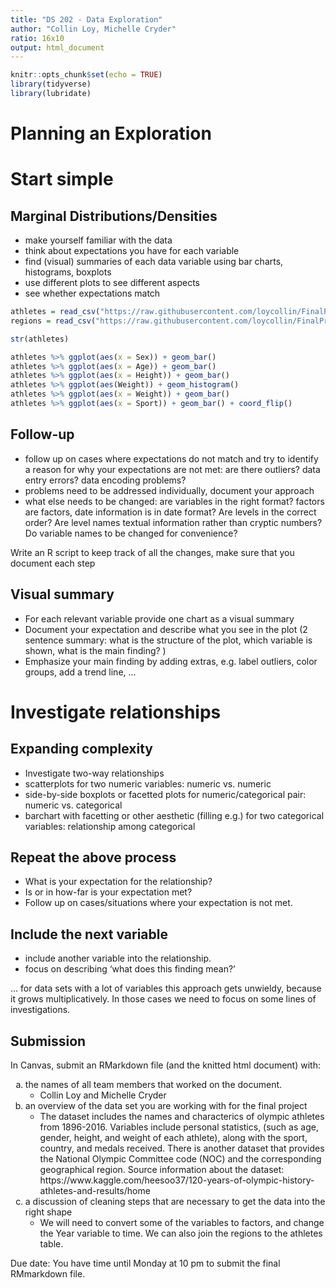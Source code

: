 ---
title: "DS 202 - Data Exploration"
author: "Collin Loy, Michelle Cryder"
ratio: 16x10
output: html_document
---

```{r setup, include=FALSE}
knitr::opts_chunk$set(echo = TRUE)
library(tidyverse)
library(lubridate)
```

# Planning an Exploration

# Start simple

## Marginal Distributions/Densities

- make yourself familiar with the data
- think about expectations you have for each variable
- find (visual) summaries of each data variable using bar charts, histograms, boxplots
- use different plots to see different aspects
- see whether expectations match

```{r}
athletes = read_csv("https://raw.githubusercontent.com/loycollin/FinalProject/master/athlete_events.csv")
regions = read_csv("https://raw.githubusercontent.com/loycollin/FinalProject/master/noc_regions.csv")

str(athletes)

athletes %>% ggplot(aes(x = Sex)) + geom_bar()
athletes %>% ggplot(aes(x = Age)) + geom_bar()
athletes %>% ggplot(aes(x = Height)) + geom_bar()
athletes %>% ggplot(aes(Weight)) + geom_histogram()
athletes %>% ggplot(aes(x = Weight)) + geom_bar()
athletes %>% ggplot(aes(x = Sport)) + geom_bar() + coord_flip()

```
## Follow-up

- follow up on cases where expectations do not match and try to identify a reason for why your expectations are not met: are there outliers? data entry errors? data encoding problems?
- problems need to be addressed individually, document your approach
- what else needs to be changed: are variables in the right format? factors are factors, date information is in date format? Are levels in the correct order? Are level names textual information rather than cryptic numbers? Do variable names to be changed for convenience?

Write an R script to keep track of all the changes, make sure that you document each step

## Visual summary

- For each relevant variable provide one chart as a visual summary
- Document your expectation and describe what you see in the plot (2 sentence summary: what is the structure of the plot, which variable is shown, what is the main finding? )
- Emphasize your main finding by adding extras, e.g. label outliers, color groups, add a trend line, ...

# Investigate relationships

## Expanding complexity

- Investigate two-way relationships
- scatterplots for two numeric variables: numeric vs. numeric
- side-by-side boxplots or facetted plots for numeric/categorical pair: numeric vs. categorical
- barchart with facetting or other aesthetic (filling e.g.) for two categorical variables: relationship among categorical

## Repeat the above process

- What is your expectation for the relationship?
- Is or in how-far is your expectation met?
- Follow up on cases/situations where your expectation is not met. 

## Include the next variable 

- include another variable into the relationship. 
- focus on describing 'what does this finding mean?'

... for data sets with a lot of variables this approach gets unwieldy, because it grows multiplicatively. In those cases we need to focus on some lines of investigations.


## Submission

In Canvas, submit an RMarkdown file (and the knitted html document) with: 

  a. the names of all team members that worked on the document.
      + Collin Loy and Michelle Cryder
      
  b. an overview of the data set you are working with for the final project
      + The dataset includes the names and characterics of olympic athletes from 1896-2016. Variables include personal statistics, (such as age, gender, height, and weight of each athlete), along with the sport, country, and medals received. There is another dataset that provides the National Olympic Committee code (NOC) and the corresponding geographical region. Source information about the dataset: https://www.kaggle.com/heesoo37/120-years-of-olympic-history-athletes-and-results/home
    
  c. a discussion of cleaning steps that are necessary to get the data into the right shape
      + We will need to convert some of the variables to factors, and change the Year variable to time. We can also join the regions to the athletes table. 

Due date: You have time until Monday at 10 pm to submit the final RMmarkdown file.


